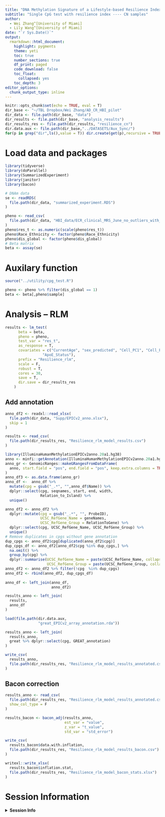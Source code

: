 ```yaml
---
title: "DNA Methylation Signature of a Lifestyle-based Resilience Index for Cognitive Health"
subtitle: "Single CpG test with resilience index ---- CN samples"
author: 
  - Wei Zhang^[University of Miami]
  - Lily Wang^[University of Miami]
date: "`r Sys.Date()`"
output:
  rmarkdown::html_document:
    highlight: pygments
    theme: yeti
    toc: true
    number_sections: true
    df_print: paged
    code_download: false
    toc_float:
      collapsed: yes
    toc_depth: 3
editor_options:
  chunk_output_type: inline   
---
```


```r
knitr::opts_chunk$set(echo = TRUE, eval = T)
dir_base <- "~/TBL Dropbox/Wei Zhang/AD_CR_HBI_pilot"
dir_data <- file.path(dir_base, "data")
dir_results <- file.path(dir_base, "analysis_results")
dir_results_res <- file.path(dir_results, "resilience_cn")
dir.data.aux <- file.path(dir_base,"../DATASETS/Aux_Sync/") 
for(p in grep("dir",ls(),value = T)) dir.create(get(p),recursive = TRUE,showWarnings = FALSE)
```

# Load data and packages

```r
library(tidyverse)
library(doParallel)
library(SummarizedExperiment)
library(janitor)
library(bacon)
```

```r
# DNAm data
se <- readRDS(
  file.path(dir_data, "summarized_experiment.RDS")
) 

pheno <- read_csv(
  file.path(dir_data, "HBI_data/ECR_clinical_MRS_June_no_outliers_with_cell_pc.csv")
)
pheno$res_t <- as.numeric(scale(pheno$res_t))
pheno$Race_Ethnicity <- factor(pheno$Race_Ethnicity)
pheno$dis_global <- factor(pheno$dis_global)
# Beta matrix
beta <- assay(se)
```

# Auxilary function

```r
source("../utility/cpg_test.R")
```

```r
pheno <- pheno %>% filter(dis_global == 1)
beta <- beta[,pheno$sample]
```

# Analysis -- RLM

```r
results <- lm_test(
      beta = beta,
      pheno = pheno,
      test_var = "res_t",
      as_response = T,
      covariates = c("CurrentAge", "sex_predicted", "Cell_PC1", "Cell_PC2", 
                 "ApoE_Status"),
      prefix = "Resilience_rlm",
      scale = F,
      robust = T,
      cores = 30,
      save = T,
      dir.save = dir_results_res
    )
```

## Add annotation

```r
anno_df2 <- readxl::read_xlsx(
  file.path(dir_data, "Supp/EPICv2_anno.xlsx"),
  skip = 1
)
```

```r
results <- read_csv(
  file.path(dir_results_res, "Resilience_rlm_model_results.csv")
)
```

```r
library(IlluminaHumanMethylationEPICv2anno.20a1.hg38)
anno <- minfi::getAnnotation(IlluminaHumanMethylationEPICv2anno.20a1.hg38)
anno_gr <- GenomicRanges::makeGRangesFromDataFrame(
  anno, start.field = "pos", end.field = "pos", keep.extra.columns = TRUE
)
anno_df3 <- as.data.frame(anno_gr)
anno_df <-  anno_df %>% 
  mutate(cpg = gsub("_.*", "",anno_df$Name)) %>%
  dplyr::select(cpg, seqnames, start, end, width, 
                Relation_to_Island) %>%
  unique()

anno_df2 <- anno_df2 %>% 
  dplyr::mutate(cpg = gsub("_.*", "", ProbeID),
                UCSC_RefGene_Name = geneNames,
                UCSC_RefGene_Group = RelationToGene) %>%
  dplyr::select(cpg, UCSC_RefGene_Name, UCSC_RefGene_Group) %>% 
  unique() 
# Remove duplicates in cpgs without gene annotation
dup_cpgs <- anno_df2$cpg[duplicated(anno_df2$cpg)]
dup_cpgs_df <- anno_df2[anno_df2$cpg %in% dup_cpgs,] %>% 
  na.omit() %>%
  group_by(cpg) %>%
  dplyr::summarise(UCSC_RefGene_Name = paste(UCSC_RefGene_Name, collapse = ";"),
                   UCSC_RefGene_Group = paste(UCSC_RefGene_Group, collapse = ";"))
anno_df2 <- anno_df2 %>% filter(!cpg  %in% dup_cpgs)
anno_df2 <- rbind(anno_df2, dup_cpgs_df)
  
anno_df <- left_join(anno_df, 
                     anno_df2)

results_anno <- left_join(
  results,
  anno_df
)
```

```r
load(file.path(dir.data.aux,
               "great_EPICv2_array_annotation.rda"))
```

```r
results_anno <- left_join(
  results_anno,
  great %>% dplyr::select(cpg, GREAT_annotation)
)
```

```r
write_csv(
  results_anno,
  file.path(dir_results_res, "Resilience_rlm_model_results_annotated.csv")
)
```

## Bacon correction

```r
results_anno <- read_csv(
  file.path(dir_results_res, "Resilience_rlm_model_results_annotated.csv"),
  show_col_type = F
)
```

```r
results_bacon <- bacon_adj(results_anno,
                           est_var = "value",
                           z_var = "t_value",
                           std_var = "std_error")
```

```r
write_csv(
  results_bacon$data.with.inflation,
  file.path(dir_results_res, "Resilience_rlm_model_results_bacon.csv")
)

writexl::write_xlsx(
  results_bacon$inflation.stat,
  file.path(dir_results_res, "Resilience_rlm_model_bacon_stats.xlsx")
)
```


# Session Information

<details>
  <summary>**Session Info**</summary>
```r
sessionInfo()
```
</details>


